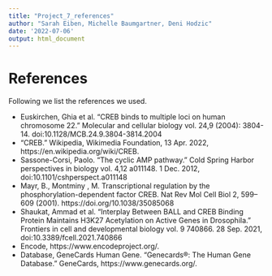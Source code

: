 ---
title: "Project_7_references"
author: "Sarah Eiben, Michelle Baumgartner, Deni Hodzic"
date: '2022-07-06'
output: html_document
---

# References

Following we list the references we used.

- Euskirchen, Ghia et al. “CREB binds to multiple loci on human chromosome 22.” Molecular and cellular biology vol. 24,9 (2004): 3804-14. doi:10.1128/MCB.24.9.3804-3814.2004
- “CREB.” Wikipedia, Wikimedia Foundation, 13 Apr. 2022, https://en.wikipedia.org/wiki/CREB. 
- Sassone-Corsi, Paolo. “The cyclic AMP pathway.” Cold Spring Harbor perspectives in biology vol. 4,12 a011148. 1 Dec. 2012, doi:10.1101/cshperspect.a011148
- Mayr, B., Montminy , M. Transcriptional regulation by the phosphorylation-dependent factor CREB. Nat Rev Mol Cell Biol 2, 599–609 (2001). https://doi.org/10.1038/35085068
- Shaukat, Ammad et al. “Interplay Between BALL and CREB Binding Protein Maintains H3K27 Acetylation on Active Genes in Drosophila.” Frontiers in cell and developmental biology vol. 9 740866. 28 Sep. 2021, doi:10.3389/fcell.2021.740866
- Encode, https://www.encodeproject.org/.
- Database, GeneCards Human Gene. “Genecards®: The Human Gene Database.” GeneCards, https://www.genecards.org/. 
